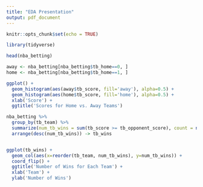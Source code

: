---
title: "EDA Presentation"
output: pdf_document
---

```{r setup, include=FALSE}
knitr::opts_chunk$set(echo = TRUE)
```

```{r}
library(tidyverse)
```

```{r}
head(nba_betting)

away <- nba_betting[nba_betting$tb_home==0, ]
home <- nba_betting[nba_betting$tb_home==1, ]

ggplot() +
  geom_histogram(aes(away$tb_score, fill='away'), alpha=0.5) +
  geom_histogram(aes(home$tb_score, fill='home'), alpha=0.5) +
  xlab('Score') +
  ggtitle('Scores for Home vs. Away Teams')

nba_betting %>%
  group_by(tb_team) %>%
  summarize(num_tb_wins = sum(tb_score >= tb_opponent_score), count = nrow(.)) %>%
  arrange(desc(num_tb_wins)) -> tb_wins


ggplot(tb_wins) +
  geom_col(aes(x=reorder(tb_team, num_tb_wins), y=num_tb_wins)) +
  coord_flip() + 
  ggtitle('Number of Wins for Each Team') +
  xlab('Team') +
  ylab('Number of Wins')
  
```
